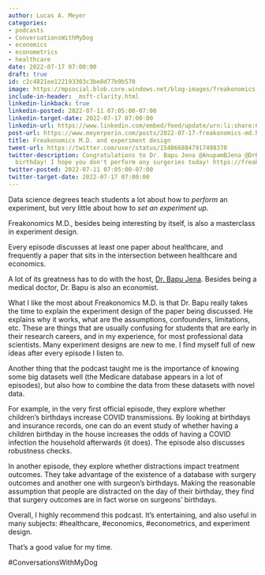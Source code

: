 ```yaml
---
author: Lucas A. Meyer
categories:
- podcasts
- ConversationsWithMyDog
- economics
- econometrics
- healthcare
date: 2022-07-17 07:00:00
draft: true
id: c2c4821ee122193303c3be8d77b9b570
image: https://mpsocial.blob.core.windows.net/blog-images/freakonomics-md.jpg
include-in-header: _msft-clarity.html
linkedin-linkback: true
linkedin-posted: 2022-07-11 07:05:00-07:00
linkedin-target-date: 2022-07-17 07:00:00
linkedin-url: https://www.linkedin.com/embed/feed/update/urn:li:share:6954434548935921664
post-url: https://www.meyerperin.com/posts/2022-07-17-freakonomics-md.html
title: Freakonomics M.D. and experiment design
tweet-url: https://twitter.com/user/status/1548668847917498370
twitter-description: Congratulations to Dr. Bapu Jena @AnupamBJena @DrBapuPod on his
  birthday! I hope you don't perform any surgeries today! https://freakonomics.com/podcast/bad-news-its-your-surgeons-birthday/
twitter-posted: 2022-07-11 07:05:00-07:00
twitter-target-date: 2022-07-17 07:00:00
---
```


Data science degrees teach students a lot about how to _perform_ an experiment, but very little about how to _set an experiment up_. 

Freakonomics M.D., besides being interesting by itself, is also a masterclass in experiment design.

Every episode discusses at least one paper about healthcare, and frequently a paper that sits in the intersection between healthcare and economics.

A lot of its greatness has to do with the host, [Dr. Bapu Jena](https://hcp.hms.harvard.edu/people/anupam-b-jena). Besides being a medical doctor, Dr. Bapu is also an economist.

What I like the most about Freakonomics M.D. is that Dr. Bapu really takes the time to explain the experiment design of the paper being discussed. He explains why it works, what are the assumptions, confounders, limitations, etc. These are things that are usually confusing for students that are early in their research careers, and in my experience, for most professional data scientists. Many experiment designs are new to me. I find myself full of new ideas after every episode I listen to.

Another thing that the podcast taught me is the importance of knowing some big datasets well (the Medicare database appears in a lot of episodes), but also how to combine the data from these datasets with novel data.

For example, in the very first official episode, they explore whether children's birthdays increase COVID transmissions. By looking at birthdays and insurance records, one can do an event study of whether having a children birthday in the house increases the odds of having a COVID infection the household afterwards (it does). The episode also discusses robustness checks.

In another episode, they explore whether distractions impact treatment outcomes. They take advantage of the existence of a database with surgery outcomes and another one with surgeon's birthdays. Making the reasonable assumption that people are distracted on the day of their birthday, they find that surgery outcomes are in fact worse on surgeons' birthdays.

Overall, I highly recommend this podcast. It's entertaining, and also useful in many subjects: #healthcare, #economics, #econometrics, and experiment design. 

That's a good value for my time.

#ConversationsWithMyDog